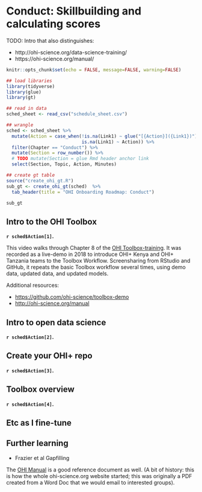# Conduct: Skillbuilding and calculating scores {#conduct}


TODO: Intro that also distinguishes: 

- http://ohi-science.org/data-science-training/
- https://ohi-science.org/manual/ 

```r
knitr::opts_chunk$set(echo = FALSE, message=FALSE, warning=FALSE)

## load libraries
library(tidyverse)
library(glue)
library(gt)

## read in data
sched_sheet <- read_csv("schedule_sheet.csv") 
```

```r
## wrangle
sched <- sched_sheet %>%
  mutate(Action = case_when(!is.na(Link1) ~ glue("[{Action}]({Link1})"), 
                            is.na(Link1) ~ Action)) %>%
  filter(Chapter == "Conduct") %>%
  mutate(Section = row_number()) %>%
  # TODO mutate(Section = glue Rmd header anchor link
  select(Section, Topic, Action, Minutes)

## create gt table
source("create_ohi_gt.R")
sub_gt <- create_ohi_gt(sched)  %>%
  tab_header(title = "OHI Onboarding Roadmap: Conduct")

sub_gt

```

## Intro to the OHI Toolbox

**`r sched$Action[1]`.**

This video walks through Chapter 8 of the [OHI Toolbox-training](http://ohi-science.org/toolbox-training/). It was recorded as a live-demo in 2018 to introduce OHI+ Kenya and OHI+ Tanzania teams to the Toolbox Workflow. Screensharing from RStudio and GitHub, it repeats the basic Toolbox workflow several times, using demo data, updated data, and updated models.

Additional resources: 

- <https://github.com/ohi-science/toolbox-demo>
  <!--- TODO add the ao_poverty to the scenario_years, it's described in the video ~1:40h for Chapter 8 (Also an idea to clarify in Chapter 9 about deleting a goal) --->
- <http://ohi-science.org/manual>
<!---

Is presented as a stand-alone
Walks through prerequesites requieed: R,/RStudio/GH, and fork/clone download
--->

## Intro to open data science

**`r sched$Action[2]`.**

## Create your OHI+ repo

**`r sched$Action[3]`.**

## Toolbox overview

**`r sched$Action[4]`.**

## Etc as I fine-tune


## Further learning {#conduct-further}

- Frazier et al Gapfilling


The [OHI Manual](https://ohi-science.org/manual/) is a good reference document as well. (A bit of history: this is how the whole ohi-science.org website started; this was originally a PDF created from a Word Doc that we would email to interested groups).
